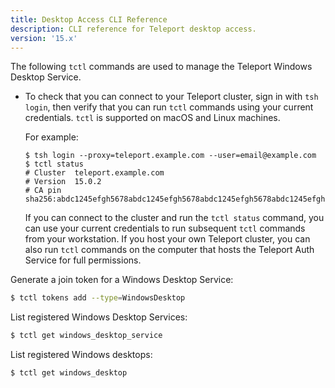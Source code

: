 ```yaml
---
title: Desktop Access CLI Reference
description: CLI reference for Teleport desktop access.
version: '15.x'
---
```


The following `tctl` commands are used to manage the Teleport Windows Desktop
Service.

- To check that you can connect to your Teleport cluster, sign in with `tsh login`, then
  verify that you can run `tctl` commands using your current credentials.
  `tctl` is supported on macOS and Linux machines.

  For example:
  ```code
  $ tsh login --proxy=teleport.example.com --user=email@example.com
  $ tctl status
  # Cluster  teleport.example.com
  # Version  15.0.2
  # CA pin   sha256:abdc1245efgh5678abdc1245efgh5678abdc1245efgh5678abdc1245efgh5678
  ```
  If you can connect to the cluster and run the `tctl status` command, you can use your
  current credentials to run subsequent `tctl` commands from your workstation.
  If you host your own Teleport cluster, you can also run `tctl` commands on the computer that
  hosts the Teleport Auth Service for full permissions.

Generate a join token for a Windows Desktop Service:

```sh
$ tctl tokens add --type=WindowsDesktop
```

List registered Windows Desktop Services:

```sh
$ tctl get windows_desktop_service
```

List registered Windows desktops:

```sh
$ tctl get windows_desktop
```
